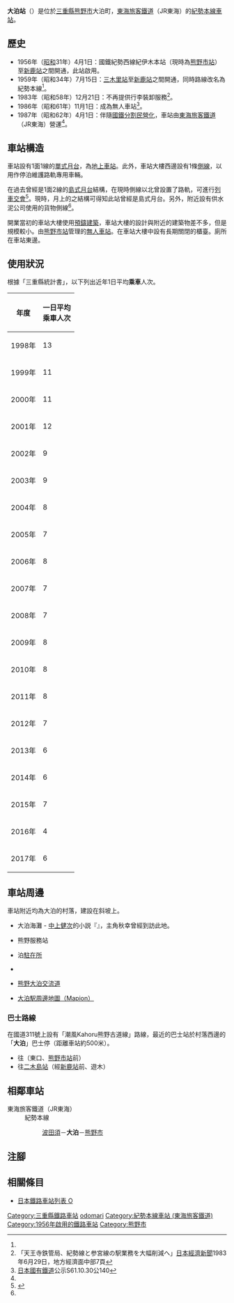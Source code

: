 {{about|日本三重縣熊野市的東海旅客鐵道（JR東海）紀勢本線車站|俄羅斯薩哈林州科爾薩科夫的俄羅斯鐵路遠東鐵路局科爾薩科夫－諾格利基線車站|科爾薩科夫站}}
{{NoteTA
|T=zh-hans:大泊站;zh-hk:大泊站;zh-tw:大泊車站;
|1=zh-hans:大泊站;zh-hk:大泊站;zh-tw:大泊車站;
|2=zh-hans:大泊站;zh-hk:大泊站;zh-tw:大泊車站;
}}
{{Infobox station
|公司色 = #f77321
|站名 = 大泊站
|圖片 = JR Ōdomari sta 001.jpg
|pxl = 
|圖片說明 = 月台（2013年5月）
|日文原名 = 大泊
|平假名 = おおどまり
|羅馬拼音 = Ōdomari
|電報略號 = トマ
|所在地 = {{JPN}}[[三重縣|三重縣]][[熊野市|熊野市]]大泊町153
|座標 = {{coord|33|54|8.57|N|136|7|7.78|E|type:railwaystation_region:JP-24|display=inline,title}}
|車站構造 = [[地面車站|地面車站]]
|月台配置 = 1面1線
|啟用年月日 = 1956年（[[昭和|昭和]]34年）4月1日<ref name="sone25">{{Cite book|author={{Translink|ja|曽根悟|曾根悟}}（監修）|title=週刊 歴史でめぐる鉄道全路線 国鉄・JR|editor=朝日新聞出版分冊百科編集部（編集）|publisher=[[朝日新聞出版|朝日新聞出版]]|series=朝日百科週刊|volume=25號 紀勢本線、參宮線、名松線|date=2010-01-10|pages=20-21}}</ref>
|乘客人數 = 6
|統計年度 = 2017
|轉車 =  
|全寬備註 = [[無人車站|無人車站]]
|adjacent = {{Adjacent stations|system=東海旅客鐵道|line=紀勢線|left=波田須|right=熊野市|note-left=2.0km|note-mid=距離[[龜山站_(三重縣)|龜山]]155.2km|note-right=2.4km}}
}}
'''大泊站'''（{{jpn|j=大泊駅|hg=おおどまりえき|rm=Ōdomari eki|f=y}}）是位於[[三重縣|三重縣]][[熊野市|熊野市]]大泊町，[[東海旅客鐵道|東海旅客鐵道]]（JR東海）的[[紀勢本線|紀勢本線]][[鐵路車站|車站]]。

== 歷史 ==
* 1956年（[[昭和|昭和]]31年）4月1日：國鐵紀勢西線紀伊木本站（現時為[[熊野市站|熊野市站]]）至[[新鹿站|新鹿站]]之間開通，此站啟用。
* 1959年（昭和34年）7月15日：[[三木里站|三木里站]]至[[新鹿站|新鹿站]]之間開通，同時路線改名為紀勢本線<ref name="sone25"/>。
* 1983年（昭和58年）12月21日：不再提供行李裝卸服務<ref>「天王寺鉄管局、紀勢線と参宮線の駅業務を大幅削減へ」[[日本經濟新聞|日本經濟新聞]]1983年6月29日，地方經濟面中部7頁</ref>。
* 1986年（昭和61年）11月1日：成為無人車站<ref>[[日本國有鐵道|日本國有鐵道]]公示S61.10.30公140</ref>。
* 1987年（昭和62年）4月1日：伴隨[[國鐵分割民營化|國鐵分割民營化]]，車站由[[東海旅客鐵道|東海旅客鐵道]]（JR東海）營運<ref name="sone25"/>。

== 車站構造 ==
車站設有1面1線的[[單式月台|單式月台]]，為[[地上車站|地上車站]]。此外，車站大樓西邊設有1條[[侧线_(铁路)|側線]]，以用作停泊維護路軌專用車輛。

在過去曾經是1面2線的[[島式月台|島式月台]]結構，在現時側線以北曾設置了路軌，可進行[[列車交會|列車交會]]<ref name="neko">{{Cite web |author={{Translink|ja|レイルマガジン|鐵路雜誌}}、木造站舍紀行（299號） |date=2008-06-23 |url=http://rail.hobidas.com/station/archives/2008/06/post_1215.html |title=ホビダス・ステーション 大泊駅 |publisher=Neko出版 |accessdate=2016-02-14 |archive-url=https://web.archive.org/web/20150511223458/http://rail.hobidas.com/station/archives/2008/06/post_1215.html |archive-date=2015-05-11 |dead-url=yes }}</ref>。現時，月上的{{Translink|ja|待合所|候車室}}之結構可得知此站曾經是島式月台。另外，附近設有供水泥公司使用的貨物側線<ref name="neko" />。

開業當初的車站大樓使用[[預鑄建築|預鑄建築]]，車站大樓的設計與附近的建築物差不多，但是規模較小。由[[熊野市站|熊野市站]]管理的[[無人車站|無人車站]]。在車站大樓中設有長期關閉的櫃臺。廁所在車站東邊。

== 使用狀況 ==
根據「三重縣統計書」，以下列出近年1日平均'''乘車'''人次。
{| class="wikitable" style="text-align:center; font-size: 85%"
|-
! 年度 !! 一日平均<br>乘車人次
|-
| 1998年 || 13
|-
| 1999年 || 11
|-
| 2000年 || 11
|-
| 2001年 || 12
|-
| 2002年 || 9
|-
| 2003年 || 9
|-
| 2004年 || 8
|-
| 2005年 || 7
|-
| 2006年 || 8
|-
| 2007年 || 7
|-
| 2008年 || 7
|-
| 2009年 || 8
|-
| 2010年 || 8
|-
| 2011年 || 8
|-
| 2012年 || 7
|-
| 2013年 || 6
|-
| 2014年 || 6
|-
| 2015年 || 7
|-
| 2016年 || 4
|-
| 2017年 || 6
|}

== 車站周邊 ==
車站附近均為大泊的村落，建設在斜坡上。

* 大泊海灘 - [[中上健次|中上健次]]的小説『{{Translink|ja|枯木灘|枯木灘}}』，主角秋幸曾經到訪此地。
* {{Translink|ja|太平洋セメント|太平洋水泥}} 熊野服務站
* {{Translink|ja|熊野警察署|熊野警署}} 泊[[駐在所|駐在所]]
* {{Translink|ja|国道311号|國道311號}}
* {{Translink|ja|熊野尾鷲道路|熊野尾鷲道路}} [[熊野大泊交流道|熊野大泊交流道]]
* [https://web.archive.org/web/20070930210448/http://www.mapion.co.jp/c/f?uc=1&grp=all&scl=20000&nl=33%2F53%2F56.000&el=136%2F7%2F16.000 大泊駅周邊地圖（Mapion）]

=== 巴士路線 ===
在國道311號上設有{{Translink|ja|熊野市自主運行バス|熊野市自主運行巴士}}「潮風Kahoru熊野古道線」路線，最近的巴士站於村落西邊的「'''大泊'''」巴士停（距離車站約500米）。

* 往{{Translink|ja|三重交通南紀営業所|三重交通南紀營業所|三交南紀}}（{{Translink|ja|鬼ヶ城|鬼城 (日本)|鬼城}}東口、[[熊野市站|熊野市站]]前）
* 往[[二木島站|二木島站]]（經[[新鹿站|新鹿站]]前、遊木）

== 相鄰車站 ==
; 東海旅客鐵道（JR東海）
: 紀勢本線
:: [[波田須站|波田須]]－'''大泊'''－[[熊野市站|熊野市]]

== 注腳 ==
{{Reflist}}

== 相關條目 ==
{{commonscat|Ōdomari Station}}
* [[日本鐵路車站列表_O|日本鐵路車站列表 O]]

{{紀勢東線}}

{{DEFAULTSORT:Odomari}}
[[Category:三重縣鐵路車站|Category:三重縣鐵路車站]]
[[Category:日本鐵路車站_O|odomari]]
[[Category:紀勢本線車站_(東海旅客鐵道)|Category:紀勢本線車站 (東海旅客鐵道)]]
[[Category:1956年啟用的鐵路車站|Category:1956年啟用的鐵路車站]]
[[Category:熊野市|Category:熊野市]]